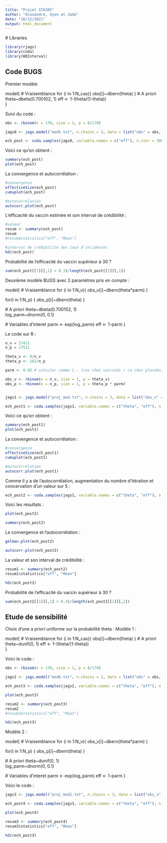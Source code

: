 ```yaml
---
title: "Projet STA305"
author: "Alexandre, Uyen et Jade"
date: "16/12/2021"
output: html_document
---
```

  
  # Libraries
```r
library(rjags)
library(coda)
library(HDInterval)
```

## Code BUGS

Premier modèle

model{
  # Vraisemblance
  for (i in 1:N_cas){ 
    obs[i]~dbern(theta)
  }
  # A priori
  theta~dbeta(0.700102, 1)
  eff <- 1-(theta/(1-theta))  
}

Suivi du code : 
  
```r
obs <- rbinom(n = 170, size = 1, p = 8/170)

jags0 <- jags.model("mod5.txt", n.chains = 3, data = list("obs" = obs, "N_cas" = length(obs)))

ech_post <- coda.samples(jags0, variable.names = c("eff"), n.iter = 3000)
```


Voici ce qu'on obtient :

```r
summary(ech_post)
plot(ech_post)
```


La convergence et autocorrélation :

```r
#convergence
effectiveSize(ech_post)
cumuplot(ech_post)

#autocorrélation
autocorr.plot(ech_post)
```


L'efficacité du vaccin estimée et son interval de crédibilité :
  
```r
#valeur
resum <- summary(ech_post)
resum
#resum$statistics["eff", "Mean"]

#interval de crédibilité des taux d'incidences
hdi(ech_post)
```


Probabilité de l'efficacité du vaccin supérieur à 30 ?

```r
sum(ech_post[[1]][,1] > 0.3)/length(ech_post[[1]][,1])
```


Deuxième modèle BUGS avec 2 paramètres pris en compte :

model{
  # Vraisemblance
  for (i in 1:N_v){
  obs_v[i]~dbern(theta*parm)
  }

  for(i in 1:N_p) {
  obs_p[i]~dbern(theta)
  }

  # A priori
  theta~dbeta(0.700102, 1)   
  log_parm~dnorm(0, 0.1)
  
  # Variables d'interet
parm <- exp(log_parm)
eff <- 1-parm
}


Le code sur R :
  
```r
n_v = 17411
n_p = 17511

theta_v <- 8/n_v
theta_p <- 162/n_p

parm <- 0.95 # calculer comme 1 - (cas chez vaccinés / ca chez placebo)

obs_v <- rbinom(n = n_v, size = 1, p = theta_v)
obs_p <- rbinom(n = n_p, size = 1, p = theta_p * parm)


jags1 <- jags.model("proj_mod.txt", n.chains = 3, data = list("obs_v" = obs_v, "obs_p" = obs_p, "N_v" = length(obs_v), "N_p" = length(obs_p)))

ech_post1 <- coda.samples(jags1, variable.names = c("theta", "eff"), n.iter = 3000)
```


Voici ce qu'on obtient :

```r
summary(ech_post1)
plot(ech_post1)
```


La convergence et autocorrélation :

```r
#convergence
effectiveSize(ech_post1)
cumuplot(ech_post1)

#autocorrélation
autocorr.plot(ech_post1)
```


Comme il y a de l'autocorrélation, augmentation du nombre d'itération et concervation d'un valeur sur 5 :

```r
ech_post2 <- coda.samples(jags1, variable.names = c("theta", "eff"), n.iter = 10000, thin = 5)
```

Voici les résultats : 
```r
plot(ech_post2)

summary(ech_post2)
```


Le convergence et l'autocorrélation :

```r
gelman.plot(ech_post2)

autocorr.plot(ech_post2)
```


La valeur et son interval de crédibilité :

```r
resum1 <- summary(ech_post2)
resum1$statistics["eff", "Mean"]

hdi(ech_post2)
```

Probabilité de l'efficacité du vaccin supérieur à 30 ?
  
```r
sum(ech_post2[[1]][,1] > 0.3)/length(ech_post2[[1]][,1])
```

## Etude de sensibilité 

Choix d'une a priori uniforme sur la probabilité theta :
Modèle 1 :


model{
  # Vraisemblance
  for (i in 1:N_cas){ 
    obs[i]~dbern(theta)
  }
  # A priori
  theta~dunif(0, 1)
  eff <- 1-(theta/(1-theta))  
}

Voici le code :

```r
obs <- rbinom(n = 170, size = 1, p = 8/170)

jags2 <- jags.model("mod6.txt", n.chains = 3, data = list("obs" = obs, "N_cas" = length(obs)))

ech_post3 <- coda.samples(jags2, variable.names = c("theta", "eff"), n.iter = 3000)

plot(ech_post3)

resum2 <- summary(ech_post3)
resum2
#resum2$statistics["eff", "Mean"]

hdi(ech_post3)
```


Modèle 2 :

model{
  # Vraisemblance
  for (i in 1:N_v){
  obs_v[i]~dbern(theta*parm)
  }

  for(i in 1:N_p) {
  obs_p[i]~dbern(theta)
  }

  # A priori
  theta~dunif(0, 1)   
  log_parm~dnorm(0, 0.1)
  
  # Variables d'interet
parm <- exp(log_parm)
eff <- 1-parm
}

Voici le code :
  
```r
jags3 <- jags.model("proj_mod2.txt", n.chains = 3, data = list("obs_v" = obs_v, "obs_p" = obs_p, "N_v" = length(obs_v), "N_p" = length(obs_p)))

ech_post4 <- coda.samples(jags3, variable.names = c("theta", "eff"), n.iter = 3000)

plot(ech_post4)

resum3 <- summary(ech_post4)
resum3$statistics["eff", "Mean"]

hdi(ech_post3)
```





